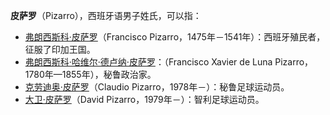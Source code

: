 '''皮萨罗'''（Pizarro），西班牙语男子姓氏，可以指：
*[[弗朗西斯科·皮萨罗|弗朗西斯科·皮萨罗]]（Francisco Pizarro，1475年－1541年）：西班牙殖民者，征服了印加王国。
*[[弗朗西斯科·哈维尔·德卢纳·皮萨罗|弗朗西斯科·哈维尔·德卢纳·皮萨罗]]：（Francisco Xavier de Luna Pizarro，1780年—1855年），秘鲁政治家。
*[[克劳迪奥·皮萨罗|克劳迪奥·皮萨罗]]（Claudio Pizarro，1978年－）：秘鲁足球运动员。
*[[大卫·皮萨罗|大卫·皮萨罗]]（David Pizarro，1979年－）：智利足球运动员。
{{消歧义|P|Cat=三字人名消歧义}}